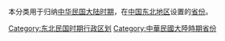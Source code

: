 本分类用于归纳[[中华民国大陆时期|中华民国大陆时期]]，在[[中国东北地区|中国东北地区]]设置的[[省_(中華民國)|省份]]。

[[Category:东北民国时期行政区划|Category:东北民国时期行政区划]]
[[Category:中華民國大陸時期省份|Category:中華民國大陸時期省份]]